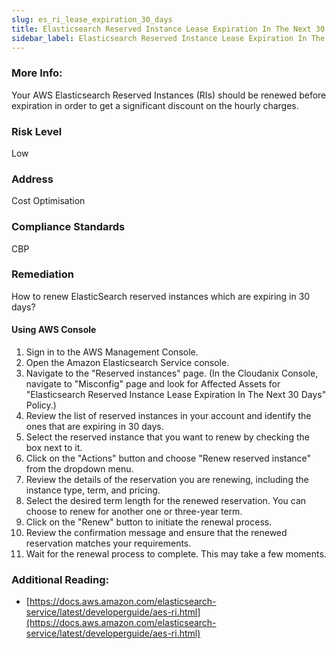 ```yaml
---
slug: es_ri_lease_expiration_30_days
title: Elasticsearch Reserved Instance Lease Expiration In The Next 30 Days
sidebar_label: Elasticsearch Reserved Instance Lease Expiration In The Next 30 Days
---
```


### More Info:

Your AWS Elasticsearch Reserved Instances (RIs) should be renewed before expiration in order to get a significant discount on the hourly charges.

### Risk Level

Low

### Address

Cost Optimisation

### Compliance Standards

CBP

### Remediation

How to renew ElasticSearch reserved instances which are expiring in 30 days?

#### Using AWS Console

1. Sign in to the AWS Management Console.
2. Open the Amazon Elasticsearch Service console.
3. Navigate to the "Reserved instances" page.
   (In the Cloudanix Console, navigate to "Misconfig" page and look for Affected Assets for "Elasticsearch Reserved Instance Lease Expiration In The Next 30 Days" Policy.)
4. Review the list of reserved instances in your account and identify the ones that are expiring in 30 days.
5. Select the reserved instance that you want to renew by checking the box next to it.
6. Click on the "Actions" button and choose "Renew reserved instance" from the dropdown menu.
7. Review the details of the reservation you are renewing, including the instance type, term, and pricing.
8. Select the desired term length for the renewed reservation. You can choose to renew for another one or three-year term.
9. Click on the "Renew" button to initiate the renewal process.
10. Review the confirmation message and ensure that the renewed reservation matches your requirements.
11. Wait for the renewal process to complete. This may take a few moments.

### Additional Reading:

- [https://docs.aws.amazon.com/elasticsearch-service/latest/developerguide/aes-ri.html](https://docs.aws.amazon.com/elasticsearch-service/latest/developerguide/aes-ri.html) 

